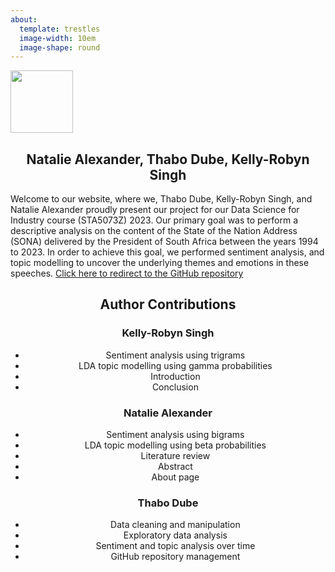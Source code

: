 ```yaml
---
about:
  template: trestles
  image-width: 10em
  image-shape: round
---
```


<style>
.title {
  font-size: 30px;
  font-family: Arial, sans-serif; /* Change to a modern font */
  text-align: center; /* Center align text */
  color: grey;
}
</style>


![](profile.jpg){height=100 fig-align="center"}

##

<div style="text-align:center">

## Natalie Alexander, Thabo Dube, Kelly-Robyn Singh

</div>

Welcome to our website, where we, Thabo Dube, Kelly-Robyn Singh, and Natalie Alexander proudly present our project for our Data Science for Industry course (STA5073Z) 2023. Our primary goal was to perform a descriptive analysis on the content of the State of the Nation Address (SONA) delivered by the President of South Africa between the years 1994 to 2023. In order to achieve this goal, we performed sentiment analysis, and topic modelling to uncover the underlying themes and emotions in these speeches. [Click here to redirect to the GitHub repository](https://github.com/thabo562/STA5073Z_Assignment2)

##
<div style="text-align:center">

## Author Contributions
::: {layout-ncol=3}
### Kelly-Robyn Singh
+ Sentiment analysis using trigrams
+ LDA topic modelling using gamma probabilities
+ Introduction
+ Conclusion

### Natalie Alexander 
+ Sentiment analysis using bigrams
+ LDA topic modelling using beta probabilities
+ Literature review
+ Abstract
+ About page

### Thabo Dube
+ Data cleaning and manipulation
+ Exploratory data analysis
+ Sentiment and topic analysis over time
+ GitHub repository management

:::
</div>

